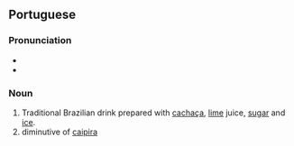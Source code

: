 ==Portuguese==

===Pronunciation===
* {{IPA|/kajpiˈriɲa/}}
* {{SAMPA|/kajpi"riJa/}}

===Noun===
{{infl|pt|noun|g=f|plural|caipirinhas}}

#Traditional Brazilian drink prepared with [[cachaça]], [[lime]] juice, [[sugar]] and [[ice]].
#diminutive of [[caipira]]